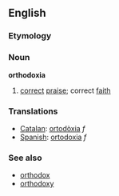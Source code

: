 ==English==
===Etymology===
{{Gr.}}
===Noun===
'''orthodoxia'''
# [[correct]] [[praise]]; correct [[faith]]

===Translations===
*[[Catalan]]: [[ortodòxia]] ''f''
*[[Spanish]]: [[ortodoxia]] ''f''

===See also===
*[[orthodox]]
*[[orthodoxy]]
